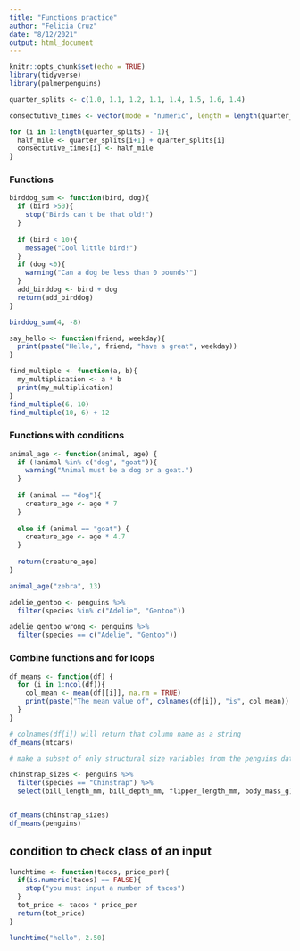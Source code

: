 ```yaml
---
title: "Functions practice"
author: "Felicia Cruz"
date: "8/12/2021"
output: html_document
---
```


```r
knitr::opts_chunk$set(echo = TRUE)
library(tidyverse)
library(palmerpenguins)
```

```r
quarter_splits <- c(1.0, 1.1, 1.2, 1.1, 1.4, 1.5, 1.6, 1.4)

consectutive_times <- vector(mode = "numeric", length = length(quarter_splits) - 1)

for (i in 1:length(quarter_splits) - 1){
  half_mile <- quarter_splits[i+1] + quarter_splits[i]
  consectutive_times[i] <- half_mile
}
```

### Functions 

```r
birddog_sum <- function(bird, dog){
  if (bird >50){
    stop("Birds can't be that old!")
  }
  
  if (bird < 10){
    message("Cool little bird!")
  }  
  if (dog <0){
    warning("Can a dog be less than 0 pounds?")
  }
  add_birddog <- bird + dog 
  return(add_birddog)
}

birddog_sum(4, -8)
```

```r
say_hello <- function(friend, weekday){
  print(paste("Hello,", friend, "have a great", weekday))
}


```

```r
find_multiple <- function(a, b){
  my_multiplication <- a * b 
  print(my_multiplication)
}
find_multiple(6, 10)
find_multiple(10, 6) + 12

```

### Functions with conditions

```r
animal_age <- function(animal, age) {
  if (!animal %in% c("dog", "goat")){
    warning("Animal must be a dog or a goat.")
  }
  
  if (animal == "dog"){
    creature_age <- age * 7
  }
  
  else if (animal == "goat") {
    creature_age <- age * 4.7
  }
  
  return(creature_age)
}

animal_age("zebra", 13)
```

```r
adelie_gentoo <- penguins %>% 
  filter(species %in% c("Adelie", "Gentoo"))

```

```r
adelie_gentoo_wrong <- penguins %>% 
  filter(species == c("Adelie", "Gentoo"))

```


### Combine functions and for loops
```r
df_means <- function(df) {
  for (i in 1:ncol(df)){
    col_mean <- mean(df[[i]], na.rm = TRUE)
    print(paste("The mean value of", colnames(df[i]), "is", col_mean))
  }
}

# colnames(df[i]) will return that column name as a string
df_means(mtcars)
```

```r
# make a subset of only structural size variables from the penguins dataset for chinstraps

chinstrap_sizes <- penguins %>% 
  filter(species == "Chinstrap") %>% 
  select(bill_length_mm, bill_depth_mm, flipper_length_mm, body_mass_g)


df_means(chinstrap_sizes)
df_means(penguins)
```

## condition to check class of an input 
```r
lunchtime <- function(tacos, price_per){
  if(is.numeric(tacos) == FALSE){
    stop("you must input a number of tacos")
  }
  tot_price <- tacos * price_per
  return(tot_price)
}

lunchtime("hello", 2.50)

```

